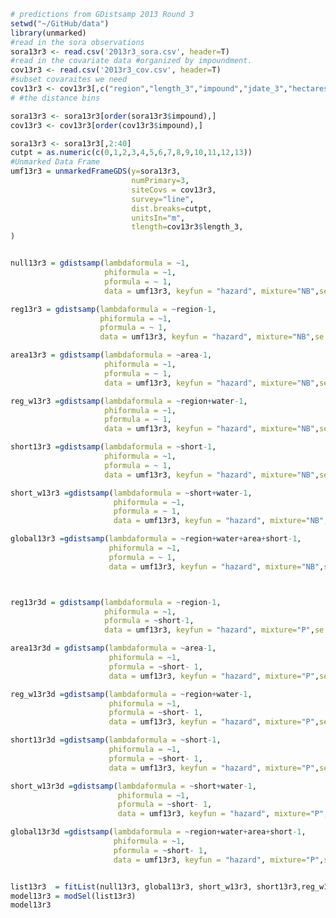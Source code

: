 ```r
# predictions from GDistsamp 2013 Round 3
setwd("~/GitHub/data")
library(unmarked)
#read in the sora observations
sora13r3 <- read.csv('2013r3_sora.csv', header=T)
#read in the covariate data #organized by impoundment.
cov13r3 <- read.csv('2013r3_cov.csv', header=T)
#subset covaraites we need
cov13r3 <- cov13r3[,c("region","length_3","impound","jdate_3","hectares","area", "int","short","water")]
# #the distance bins

sora13r3 <- sora13r3[order(sora13r3$impound),]
cov13r3 <- cov13r3[order(cov13r3$impound),]

sora13r3 <- sora13r3[,2:40]
cutpt = as.numeric(c(0,1,2,3,4,5,6,7,8,9,10,11,12,13)) 
#Unmarked Data Frame
umf13r3 = unmarkedFrameGDS(y=sora13r3, 
                           numPrimary=3,
                           siteCovs = cov13r3,
                           survey="line", 
                           dist.breaks=cutpt,  
                           unitsIn="m", 
                           tlength=cov13r3$length_3,
)


null13r3 = gdistsamp(lambdaformula = ~1, 
                     phiformula = ~1, 
                     pformula = ~ 1,
                     data = umf13r3, keyfun = "hazard", mixture="NB",se = T, output="abund")

reg13r3 = gdistsamp(lambdaformula = ~region-1, 
                    phiformula = ~1, 
                    pformula = ~ 1,
                    data = umf13r3, keyfun = "hazard", mixture="NB",se = T, output="abund")

area13r3 = gdistsamp(lambdaformula = ~area-1, 
                     phiformula = ~1, 
                     pformula = ~ 1,
                     data = umf13r3, keyfun = "hazard", mixture="NB",se = T, output="abund")

reg_w13r3 =gdistsamp(lambdaformula = ~region+water-1, 
                     phiformula = ~1, 
                     pformula = ~ 1,
                     data = umf13r3, keyfun = "hazard", mixture="NB",se = T, output="abund")

short13r3 =gdistsamp(lambdaformula = ~short-1, 
                     phiformula = ~1, 
                     pformula = ~ 1,
                     data = umf13r3, keyfun = "hazard", mixture="NB",se = T, output="abund")

short_w13r3 =gdistsamp(lambdaformula = ~short+water-1, 
                       phiformula = ~1, 
                       pformula = ~ 1,
                       data = umf13r3, keyfun = "hazard", mixture="NB",se = T, output="abund")

global13r3 =gdistsamp(lambdaformula = ~region+water+area+short-1, 
                      phiformula = ~1, 
                      pformula = ~ 1,
                      data = umf13r3, keyfun = "hazard", mixture="NB",se = T, output="abund")



reg13r3d = gdistsamp(lambdaformula = ~region-1, 
                     phiformula = ~1, 
                     pformula = ~short-1,
                     data = umf13r3, keyfun = "hazard", mixture="P",se = T, output="abund")

area13r3d = gdistsamp(lambdaformula = ~area-1, 
                      phiformula = ~1, 
                      pformula = ~short- 1,
                      data = umf13r3, keyfun = "hazard", mixture="P",se = T, output="abund")

reg_w13r3d =gdistsamp(lambdaformula = ~region+water-1, 
                      phiformula = ~1, 
                      pformula = ~short- 1,
                      data = umf13r3, keyfun = "hazard", mixture="P",se = T, output="abund")

short13r3d =gdistsamp(lambdaformula = ~short-1, 
                      phiformula = ~1, 
                      pformula = ~short- 1,
                      data = umf13r3, keyfun = "hazard", mixture="P",se = T, output="abund")

short_w13r3d =gdistsamp(lambdaformula = ~short+water-1, 
                        phiformula = ~1, 
                        pformula = ~short- 1,
                        data = umf13r3, keyfun = "hazard", mixture="P",se = T, output="abund")

global13r3d =gdistsamp(lambdaformula = ~region+water+area+short-1, 
                       phiformula = ~1, 
                       pformula = ~short- 1,
                       data = umf13r3, keyfun = "hazard", mixture="P",se = T, output="abund")


list13r3  = fitList(null13r3, global13r3, short_w13r3, short13r3,reg_w13r3,area13r3,reg13r3, global13r3d, short_w13r3d, short13r3d,reg_w13r3d,area13r3d,reg13r3d)
model13r3 = modSel(list13r3)
model13r3
```